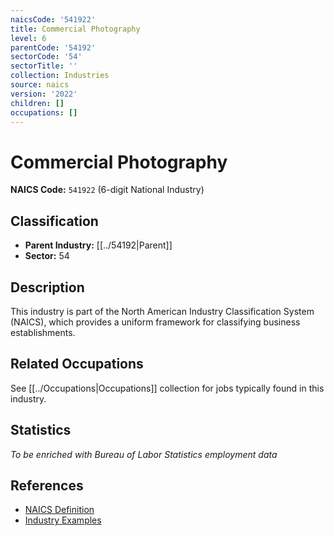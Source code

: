 ```yaml
---
naicsCode: '541922'
title: Commercial Photography
level: 6
parentCode: '54192'
sectorCode: '54'
sectorTitle: ''
collection: Industries
source: naics
version: '2022'
children: []
occupations: []
---
```

# Commercial Photography

**NAICS Code:** `541922` (6-digit National Industry)

## Classification

- **Parent Industry:** [[../54192|Parent]]
- **Sector:** 54

## Description

This industry is part of the North American Industry Classification System (NAICS), which provides a uniform framework for classifying business establishments.

## Related Occupations

See [[../Occupations|Occupations]] collection for jobs typically found in this industry.

## Statistics

*To be enriched with Bureau of Labor Statistics employment data*

## References

- [NAICS Definition](https://www.census.gov/naics/)
- [Industry Examples](https://www.census.gov/naics/2022NAICS/)
